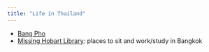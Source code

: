 ```yaml
---
title: "Life in Thailand"
---
```


- [Bang Pho](bang_pho.qmd)
- [Missing Hobart Library](hobart_library.qmd): places to sit and work/study in Bangkok





